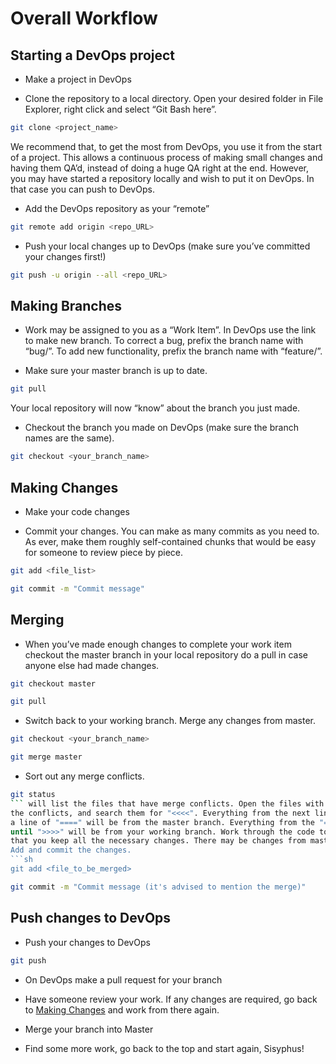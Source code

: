 # Overall Workflow

## Starting a DevOps project

- Make a project in DevOps

- Clone the repository to a local directory. Open your desired folder in File Explorer, right click and select "Git Bash here".
```sh
git clone <project_name>
```

We recommend that, to get the most from DevOps, you use it from the start of a project. This allows a continuous process of making small changes and having them QA'd, instead of doing a huge QA right at the end. However, you may have started a repository locally and wish to put it on DevOps. In that case you can push to DevOps.

- Add the DevOps repository as your "remote"
```sh
git remote add origin <repo_URL>
```

- Push your local changes up to DevOps (make sure you've committed your changes first!)
```sh
git push -u origin --all <repo_URL>
```

## Making Branches

- Work may be assigned to you as a "Work Item". In DevOps use the link to make new branch. To correct a bug, prefix the branch name with "bug/". To add new functionality, prefix the branch name with "feature/".

- Make sure your master branch is up to date.
```sh 
git pull
```
Your local repository will now "know" about the branch you just made.

- Checkout the branch you made on DevOps (make sure the branch names are the same).
```sh 
git checkout <your_branch_name>
```

## Making Changes

- Make your code changes

- Commit your changes. You can make as many commits as you need to. As ever, make 
them roughly self-contained chunks that would be easy for someone to review piece by piece.
```sh
git add <file_list>
```
```sh
git commit -m "Commit message"
```

## Merging
- When you've made enough changes to complete your work item checkout the master 
branch in your local repository do a pull in case anyone else had made changes.
```sh 
git checkout master
```
```sh 
git pull
```

- Switch back to your working branch. Merge any changes from master.
```sh 
git checkout <your_branch_name>
```
```sh 
git merge master
```

- Sort out any merge conflicts.
```sh 
git status
``` will list the files that have merge conflicts. Open the files with 
the conflicts, and search them for "<<<<". Everything from the next line up until 
a line of "====" will be from the master branch. Everything from the "====" line 
until ">>>>" will be from your working branch. Work through the code to make sure 
that you keep all the necessary changes. There may be changes from master and your branch that you want to keep, so don't just idly delete things!
Add and commit the changes.
```sh 
git add <file_to_be_merged>
```
```sh 
git commit -m "Commit message (it's advised to mention the merge)"
```

## Push changes to DevOps

- Push your changes to DevOps
```sh 
git push
```

- On DevOps make a pull request for your branch

- Have someone review your work. If any changes are required, go back to [Making Changes](#making-changes) and work from there again.

- Merge your branch into Master

- Find some more work, go back to the top and start again, Sisyphus!